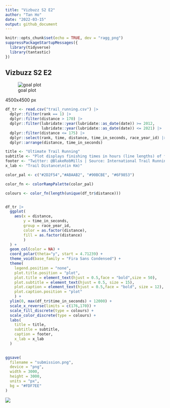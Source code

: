 ```yaml
---
title: "Vizbuzz S2 E2"
author: "Tan Ho"
date: "2022-03-15"
output: github_document
---
```


```r
knitr::opts_chunk$set(echo = TRUE, dev = "ragg_png")
suppressPackageStartupMessages({
  library(tidyverse)
  library(tantastic)
})

```

## Vizbuzz S2 E2

![goal plot](goal_image.png)

4500x4500 px

```r
df_tr <- read.csv("trail_running.csv") |> 
  dplyr::filter(rank == 1) |> 
  dplyr::filter(distance > 170) |> 
  dplyr::filter(lubridate::year(lubridate::as_date(date)) >= 2012,
                lubridate::year(lubridate::as_date(date)) <= 2021) |> 
  dplyr::filter(distance <= 175) |>
  dplyr::select(rank, time, distance, time_in_seconds, race_year_id) |> 
  dplyr::arrange(distance, time_in_seconds)
```

```r
title <- "Ultimate Trail Running"
subtitle <- "Plot displays finishing times in hours (line lengths) of first place runners. Trails\nlonger than 170 Km are displayed, and races range between 2012 and 2021"
footer <- "Twitter: @BlakeRobMills | Source: International Trail Running Association | GitHub: BlakeRMills"
x_lab <- "Trail Distance\n(in Km)"
```

```r

color_pal <- c("#2D2F54","#ABAAB2", "#90BCBE", "#6F9853")

color_fn <- colorRampPalette(color_pal)

colours <- color_fn(length(unique(df_tr$distance)))


df_tr |>
  ggplot(
    aes(x = distance, 
        y = time_in_seconds, 
        group = race_year_id, 
        color = as.factor(distance),
        fill = as.factor(distance)
        )
  ) +
  geom_col(color = NA) + 
  coord_polar(theta="y", start = 4.71239) + 
  theme_void(base_family = "Fira Sans Condensed") + 
  theme(
    legend.position = "none",
    plot.title.position = "plot",
    plot.title = element_text(hjust = 0.5,face = "bold",size = 50),
    plot.subtitle = element_text(hjust = 0.5, size = 15),
    plot.caption = element_text(hjust = 0.5,face = "bold", size = 12),
    plot.caption.position = "plot"
    ) + 
  ylim(0, max(df_tr$time_in_seconds) + 12000) + 
  scale_x_reverse(limits = c(176,170)) +
  scale_fill_discrete(type = colours) + 
  scale_color_discrete(type = colours) + 
  labs(
    title = title,
    subtitle = subtitle,
    caption = footer,
    x_lab = x_lab
  )
  
```

```r
ggsave(
  filename = "submission.png", 
  device = "png", 
  width = 3000,
  height = 3000,
  units = "px",
  bg = "#FDF7EE"
)
```

![](submission.png)
